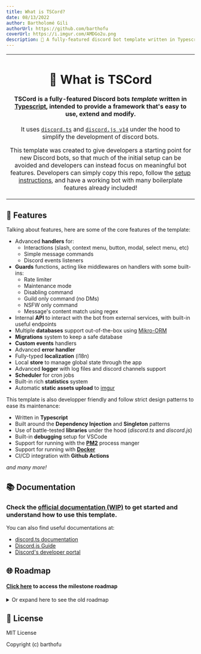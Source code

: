 ```yaml
---
title: What is TSCord?
date: 08/13/2022
author: Bartholomé Gili
authorUrl: https://github.com/barthofu
coverUrl: https://i.imgur.com/AMDGo2u.png
description: 🤖 A fully-featured discord bot template written in Typescript, intended to provide a framework that's easy to use, extend and modify
---
```


<table>
  <tr>
    <td align="center">
   
# 🌟 What is TSCord

#### **TSCord** is a fully-featured **Discord bots** _template_ written in [Typescript](https://www.typescriptlang.org/), intended to provide a framework that's easy to use, extend and modify.

It uses [`discord.ts`](https://github.com/oceanroleplay/discord.ts) and [`discord.js v14`](https://github.com/discordjs/discord.js) under the hood to simplify the development of discord bots.

This template was created to give developers a starting point for new Discord bots, so that much of the initial setup can be avoided and developers can instead focus on meaningful bot features. Developers can simply copy this repo, follow the [setup instructions](https://barthofu.github.io/tscord-template-docs), and have a working bot with many boilerplate features already included!

 </td>

  </tr>
</table>

## 📜 Features

Talking about features, here are some of the core features of the template:

- Advanced **handlers** for:
  - Interactions (slash, context menu, button, modal, select menu, etc)
  - Simple message commands
  - Discord events listeners
- **Guards** functions, acting like middlewares on handlers with some built-ins:
  - Rate limiter
  - Maintenance mode
  - Disabling command
  - Guild only command (no DMs)
  - NSFW only command
  - Message's content match using regex
- Internal **API** to interact with the bot from external services, with built-in useful endpoints
- Multiple **databases** support out-of-the-box using [Mikro-ORM](https://mikro-orm.io/)
- **Migrations** system to keep a safe database
- **Custom events** handlers
- Advanced **error handler**
- Fully-typed **localization** (i18n)
- Local **store** to manage global state through the app
- Advanced **logger** with log files and discord channels support
- **Scheduler** for cron jobs
- Built-in rich **statistics** system
- Automatic **static assets upload** to [imgur](https://imgur.com/)

This template is also developper friendly and follow strict design patterns to ease its maintenance:

- Written in **Typescript**
- Built around the **Dependency Injection** and **Singleton** patterns
- Use of battle-tested **libraries** under the hood (_discord.ts_ and _discord.js_)
- Built-in **debugging** setup for VSCode
- Support for running with the **[PM2](https://pm2.keymetrics.io/)** process manger
- Support for running with **[Docker](https://www.docker.com/)**
- CI/CD integration with **Github Actions**

_and many more!_

## 📚 Documentation

### Check the [**official documentation (WIP)**](https://barthofu.github.io/tscord-template-docs) to get started and understand how to use this template.

You can also find useful documentations at:

- [discord.ts documentation](https://discord-ts.js.org/)
- [Discord.js Guide](https://discordjs.guide/)
- [Discord's developer portal](https://discord.com/developers/docs/intro)

## 🌐 Roadmap

#### [Click here](https://github.com/barthofu/tscord-template/milestones?direction=asc&sort=title&state=open) to access the milestone roadmap

<details>
<summary>Or expand here to see the old roadmap</summary>

#### Discord

- [ ] Custom events
  - [ ] `guildAdminRemove`
  - [x] `guildAdminAdd`
  - [x] `simpleCommandCreate`
- [x] Events
  - [x] `ready`
  - [x] `interactionCreate`
  - [x] `guildCreate`
  - [x] `guildDelete`
  - [x] `messageCreate`
- [x] Guards implementations
  - [x] user is bot
  - [x] nsfw
  - [x] cooldown
  - [x] maintenance
  - [x] dm
  - [x] enabled
  - [x] match
  - [x] permissions
- [x] Activities
- [x] Guards fallback message
- [x] [discord.js](https://github.com/discordjs/discord.js/) implementation
- [x] [discord.ts](https://github.com/oceanroleplay/discord.ts) implementation

#### Data

- [x] Other databases support
  - [x] MySQL
  - [x] MariaDB
  - [x] PosgreSQL
- [x] Automatic backup
- [x] Automatic assets upload and association
- [x] Users/Guilds sync with database
  - [x] Register last interaction of a user with the bot
- [x] SQLite database
- [x] ORM (w/ [mikro-orm](https://github.com/mikro-orm/mikro-orm))
- [x] EAV pattern implementation for single data types
- [x] State store system (no database)
- [x] Built-in entities
  - [x] User
  - [x] Guild
  - [x] Stats

#### Utilities

- [x] Errors handling
- [x] Stats
- [x] Localization
- [x] Logger
  - [x] log to discord channel
- [x] Cron tasks

#### Built-in commands

- [x] General
  - [x] `invite`
  - [x] `help`
  - [x] `stats`
  - [x] `ping` (with latency)
- [x] Admin
  - [x] `prefix`
- [x] Owner
  - [x] `eval`
  - [x] `maintenance`

#### DevOps

- [x] CI/CD
- [x] PM2
- [x] Docker
- [x] .env.example
- [x] Debugging config for VSCode
- ~~.devcontainer (Codespaces config)~~
- ~~Unit tests (not relevant atm)~~

#### Other

- [ ] Documentation using [docusaurus](https://docusaurus.io)
- [x] Comment code
- [x] Readme ([exemple](https://github.com/cristianireyes/ds-bot-core))
- [x] Issues templates ([exemple](https://github.com/oceanroleplay/discord.ts/issues/new/choose))
- [x] Code of conduct
- [x] JSDoc
- ~~ESlint / Prettier~~

#### Bonus

- [ ] Beautify discord channels logs
- [ ] `info` command
- [ ] Online dashboard for stats viuzalisation, monitoring, etc (using [Next.js](https://nextjs.org/) and [@discordx/koa](https://www.npmjs.com/package/@discordx/koa))
- [ ] Extensions
- [ ] Convert the template as an `npx` auto generated boilerplate (using [plop](https://github.com/plopjs/plop))
- [ ] Multiple database server instances connections
- [ ] Database backups automatic upload to [MEGA](https://mega.io/)
- [ ] Add support for NoSQL databases (mongo)
- [ ] Clustering + Sharding ([example](https://github.com/KevinNovak/Discord-Bot-TypeScript-Template#commands))
- [ ] Integrations with bot lists (e.g: top.gg)
- [x] Pimp console logs ([chalk](https://github.com/chalk/chalk))
- [x] CLI to generates (also using _plop_) :
  - [x] Entities (maybe a simple wrapper of _mikro-orm_ CLI)
  - [x] Commands
  - [x] Guards
  - [x] Events

</details>

## 📑 License

MIT License

Copyright (c) barthofu

